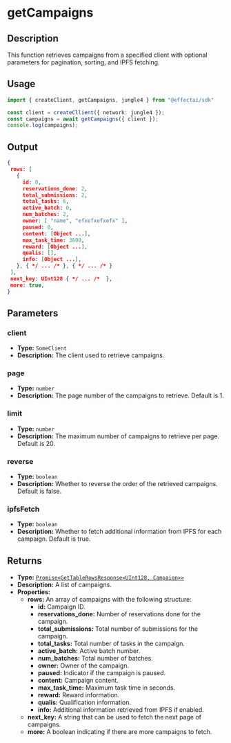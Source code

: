 # getCampaigns

## Description

This function retrieves campaigns from a specified client with optional parameters for pagination, sorting, and IPFS fetching.

## Usage

```ts
import { createClient, getCampaigns, jungle4 } from "@effectai/sdk"

const client = createCllient({ network: jungle4 });
const campaigns = await getCampaigns({ client });
console.log(campaigns);
```

## Output

```json
{
 rows: [
   {
     id: 0,
     reservations_done: 2,
     total_submissions: 2,
     total_tasks: 6,
     active_batch: 0,
     num_batches: 2,
     owner: [ "name", "efxefxefxefx" ],
     paused: 0,
     content: [Object ...],
     max_task_time: 3600,
     reward: [Object ...],
     qualis: [],
     info: [Object ...],
   }, { */ ... /* }, { */ ... /* }
 ],
 next_key: UInt128 { */ ... /*  },
 more: true,
}
```


## Parameters

### client
- **Type:** `SomeClient`
- **Description:** The client used to retrieve campaigns.

### page
- **Type:** `number`
- **Description:** The page number of the campaigns to retrieve. Default is 1.

### limit
- **Type:** `number`
- **Description:** The maximum number of campaigns to retrieve per page. Default is 20.

### reverse
- **Type:** `boolean`
- **Description:** Whether to reverse the order of the retrieved campaigns. Default is false.

### ipfsFetch
- **Type:** `boolean`
- **Description:** Whether to fetch additional information from IPFS for each campaign. Default is true.


## Returns

- **Type:**  [`Promise<GetTableRowsResponse<UInt128, Campaign>>`](/docs/glossary/types#campaign)
- **Description:** A list of campaigns.
- **Properties:**
  - **rows:** An array of campaigns with the following structure:
    - **id:** Campaign ID.
    - **reservations_done:** Number of reservations done for the campaign.
    - **total_submissions:** Total number of submissions for the campaign.
    - **total_tasks:** Total number of tasks in the campaign.
    - **active_batch:** Active batch number.
    - **num_batches:** Total number of batches.
    - **owner:** Owner of the campaign.
    - **paused:** Indicator if the campaign is paused.
    - **content:** Campaign content.
    - **max_task_time:** Maximum task time in seconds.
    - **reward:** Reward information.
    - **qualis:** Qualification information.
    - **info:** Additional information retrieved from IPFS if enabled.
  - **next_key:** A string that can be used to fetch the next page of campaigns.
  - **more:** A boolean indicating if there are more campaigns to fetch.

